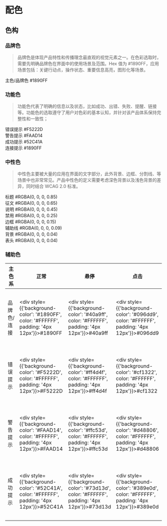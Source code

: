 
<Meta title="设计规范|北汽新能源/视觉设计/色彩" />

# 配色

## 色构 

### 品牌色

> 品牌色是体现产品特性和传播理念最直观的视觉元素之一。在色彩选取时，需要先明确品牌色在界面中的使用场景及范围。Hex 值为 #1890FF，应用场景包括：关键行动点，操作状态、重要信息高亮，图形化等场景。

<div style={{ 'background-color': '#1890FF', color: '#FFFFFF', width: '240px', padding: '4px 12px' }}> 主色/品牌色 #1890FF</div>

### 功能色

> 功能色代表了明确的信息以及状态，比如成功、出错、失败、提醒、链接等。功能色的选取遵守了用户对色彩的基本认知，并针对该产品体系保持完整性和一致性；

<div style={{ 'background-color': '#F5222D', color: '#FFFFFF', width: '240px', padding: '4px 12px'}}> 错误提示 #F5222D</div>
<div style={{ 'background-color': '#FAAD14', color: '#FFFFFF', width: '240px', padding: '4px 12px' }}> 警告提示 #FAAD14</div>
<div style={{ 'background-color': '#52C41A', color: '#FFFFFF', width: '240px', padding: '4px 12px' }}> 成功提示 #52C41A</div>
<div style={{ 'background-color': '#1890FF', color: '#FFFFFF', width: '240px', padding: '4px 12px' }}> 连接提示 #1890FF</div>

### 中性色

> 中性色主要被大量的应用在界面的文字部分，此外背景、边框、分割线、等场景中也非常常见。产品中性色的定义需要考虑深色背景以及浅色背景的差异，同时结合 WCAG 2.0 标准。

<div style={{'background-color': 'RGBA(0, 0, 0, 0.85)', color: '#FFFFFF', width: '240px', padding: '4px 12px'}}> 标题 #RGBA(0, 0, 0, 0.85)</div>
<div style={{'background-color': 'RGBA(0, 0, 0, 0.65)', color: '#FFFFFF', width: '240px', padding: '4px 12px'}}> 征文 #RGBA(0, 0, 0, 0.65)</div>
<div style={{'background-color': 'RGBA(0, 0, 0, 0.45)', color: '#FFFFFF', width: '240px', padding: '4px 12px'}}> 说明 #RGBA(0, 0, 0, 0.45)</div>
<div style={{'background-color': 'RGBA(0, 0, 0, 0.25)', color: '#FFFFFF', width: '240px', padding: '4px 12px'}}> 禁用 #RGBA(0, 0, 0, 0.25)</div>
<div style={{'background-color': 'RGBA(0, 0, 0, 0.15)', color: '#030303', width: '240px', padding: '4px 12px'}}> 边框 #RGBA(0, 0, 0, 0.15)</div>
<div style={{'background-color': 'RGBA(0, 0, 0, 0.09)', color: '#030303', width: '240px', padding: '4px 12px'}}> 辅助线 #RGBA(0, 0, 0, 0.09)</div>
<div style={{'background-color': 'RGBA(0, 0, 0, 0.04)', color: '#030303', width: '240px', padding: '4px 12px'}}> 背景 #RGBA(0, 0, 0, 0.04)</div>
<div style={{'background-color': 'RGBA(0, 0, 0, 0.02)', color: '#030303', width: '240px', padding: '4px 12px'}}> 表头 #RGBA(0, 0, 0, 0.04)</div>

### 辅助色

| 主色系   | 正常 | 悬停 | 点击 | 背景 |
| -------- | ---- | ---- | ---- | ---- |
| 品牌色/连接   |   <div style={{'background-color': '#1890FF', color: '#FFFFFF', padding: '4px 12px'}}>\#1890FF</div>   |  <div style={{'background-color': '#40a9ff', color: '#FFFFFF', padding: '4px 12px'}}>\#40a9ff</div>     |   <div style={{'background-color': '#096dd9', color: '#FFFFFF', padding: '4px 12px'}}>\#096dd9</div>   |   <div style={{'background-color': '#e6f7ff', color: '#030303', border:'1px solid #1890FF', padding: '4px 12px'}}>\#e6f7ff</div>   | 
| 错误提示 |   <div style={{'background-color': '#F5222D', color: '#FFFFFF', padding: '4px 12px'}}>#F5222D</div>   |   <div style={{'background-color': '#ff4d4f', color: '#FFFFFF', padding: '4px 12px'}}>#ff4d4f</div>   |  <div style={{'background-color': '#cf1322', color: '#FFFFFF', padding: '4px 12px'}}>#cf1322</div>    |   <div style={{'background-color': '#fff1f0', color: '#030303', border:'1px solid #1890FF', padding: '4px 12px'}}>#fff1f0</div>   |
| 警告提示 |  <div style={{'background-color': '#FAAD14', color: '#FFFFFF', padding: '4px 12px'}}>#FAAD14</div>   |   <div style={{'background-color': '#ffc53d', color: '#FFFFFF', padding: '4px 12px'}}>#ffc53d</div>   |  <div style={{'background-color': '#d48806', color: '#FFFFFF', padding: '4px 12px'}}>#d48806</div>    |   <div style={{'background-color': '#fffbe6', color: '#030303', border:'1px solid #1890FF', padding: '4px 12px'}}>#fffbe6</div>   |
| 成功提示 |   <div style={{'background-color': '#52C41A', color: '#FFFFFF', padding: '4px 12px'}}>#52C41A</div>   |   <div style={{'background-color': '#73d13d', color: '#FFFFFF', padding: '4px 12px'}}>#73d13d</div>   |   <div style={{'background-color': '#389e0d', color: '#FFFFFF', padding: '4px 12px'}}>#389e0d</div>   |   <div style={{'background-color': '#f6ffed', color: '#030303', border:'1px solid #1890FF', padding: '4px 12px'}}>#f6ffed</div>   |


